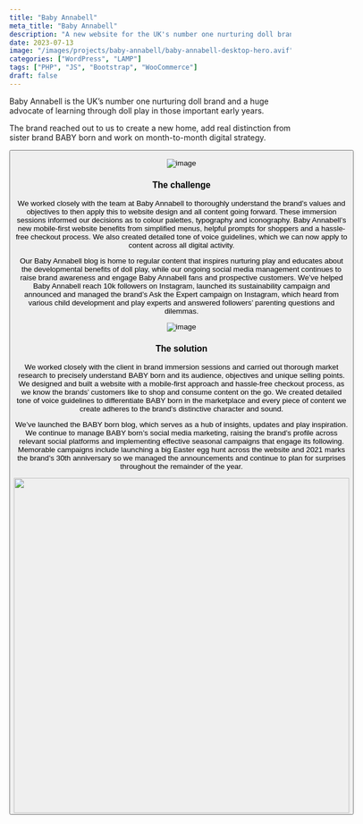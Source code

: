 ```yaml
---
title: "Baby Annabell"
meta_title: "Baby Annabell"
description: "A new website for the UK's number one nurturing doll brand."
date: 2023-07-13
image: "/images/projects/baby-annabell/baby-annabell-desktop-hero.avif"
categories: ["WordPress", "LAMP"]
tags: ["PHP", "JS", "Bootstrap", "WooCommerce"]
draft: false
---
```


Baby Annabell is the UK’s number one nurturing doll brand and a huge advocate of learning through doll play in those important early years.  

The brand reached out to us to create a new home, add real distinction from sister brand BABY born and work on month-to-month digital strategy.

<Button label="Visit the website" link="https://shop.zapfcreation.co.uk/baby-annabell/" style="solid"/>

![image](/images/projects/baby-annabell/baby-annabell-meet-the-dolls.avif)

### The challenge

We worked closely with the team at Baby Annabell to thoroughly understand the brand’s values and objectives to then apply this to website design and all content going forward. These immersion sessions informed our decisions as to colour palettes, typography and iconography. Baby Annabell’s new mobile-first website benefits from simplified menus, helpful prompts for shoppers and a hassle-free checkout process. We also created detailed tone of voice guidelines, which we can now apply to content across all digital activity.

Our Baby Annabell blog is home to regular content that inspires nurturing play and educates about the developmental benefits of doll play, while our ongoing social media management continues to raise brand awareness and engage Baby Annabell fans and prospective customers. We’ve helped Baby Annabell reach 10k followers on Instagram, launched its sustainability campaign and announced and managed the brand’s Ask the Expert campaign on Instagram, which heard from various child development and play experts and answered followers’ parenting questions and dilemmas.

![image](/images/projects/baby-annabell/baby-annabell-meet-the-dolls-2.avif)

### The solution

We worked closely with the client in brand immersion sessions and carried out thorough market research to precisely understand BABY born and its audience, objectives and unique selling points. We designed and built a website with a mobile-first approach and hassle-free checkout process, as we know the brands’ customers like to shop and consume content on the go. We created detailed tone of voice guidelines to differentiate BABY born in the marketplace and every piece of content we create adheres to the brand’s distinctive character and sound.

We’ve launched the BABY born blog, which serves as a hub of insights, updates and play inspiration. We continue to manage BABY born’s social media marketing, raising the brand’s profile across relevant social platforms and implementing effective seasonal campaigns that engage its following. Memorable campaigns include launching a big Easter egg hunt across the website and 2021 marks the brand’s 30th anniversary so we managed the announcements and continue to plan for surprises throughout the remainder of the year.

<div class="content-images-grid-2">
    <img src="/images/projects/baby-annabell/baby-annabell-homepage.avif" width="600"/>
</div>